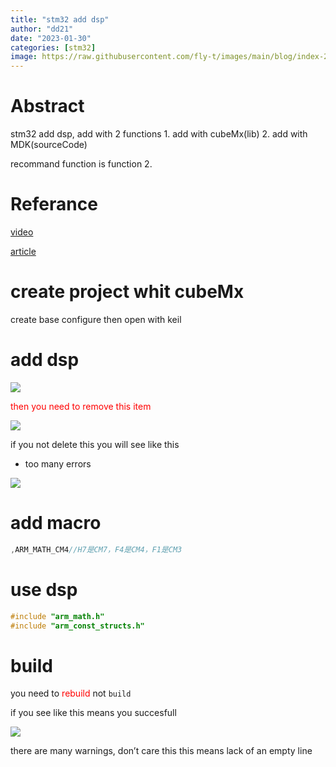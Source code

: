 ```yaml
---
title: "stm32 add dsp" 
author: "dd21"
date: "2023-01-30" 
categories: [stm32]
image: https://raw.githubusercontent.com/fly-t/images/main/blog/index-2023-01-30-11-27-54.png
---
```



# Abstract

stm32 add dsp, add with 2 functions
1. add with cubeMx(lib)
2. add with MDK(sourceCode)

recommand function is function 2.

# Referance

[video](https://https://www.bilibili.com/video/BV1Wu411R7Hc/?spm_id_from=333.337.search-card.all.click&vd_source=c0157a4afd2e47c7662431fd9d2739fb)

[article](https://blog.csdn.net/qq_34022877/article/details/117855263)

# create project whit cubeMx

create base configure then open with keil

# add dsp

![](https://raw.githubusercontent.com/fly-t/images/main/blog/index-2023-01-30-11-36-04.png)

<font color='red'> then you need to remove this item</font>

![](https://raw.githubusercontent.com/fly-t/images/main/blog/index-2023-01-30-11-33-14.png)

if you not delete this you will see like this 

 - too many errors

![](https://raw.githubusercontent.com/fly-t/images/main/blog/index-2023-01-30-11-41-46.png)


# add macro

``` c
,ARM_MATH_CM4//H7是CM7，F4是CM4，F1是CM3
```


# use dsp

``` c
#include "arm_math.h"
#include "arm_const_structs.h"
```

# build 

you need to <font color='red'> rebuild </font>  not `build`

if you see like this means you succesfull

![](https://raw.githubusercontent.com/fly-t/images/main/blog/index-2023-01-30-11-45-43.png)

there are many warnings, don't care this  this means lack of an empty line

